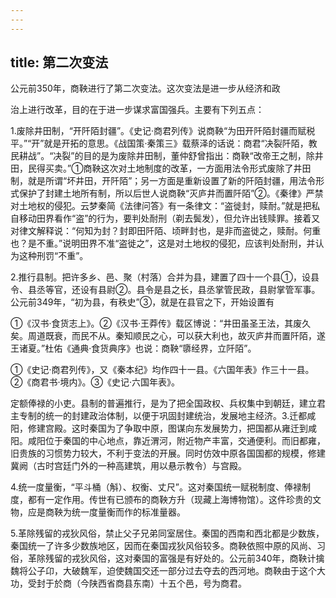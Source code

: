 ```yaml
---
---
---
```

title: 第二次变法
---



公元前350年，商鞅进行了第二次变法。这次变法是进一步从经济和政

治上进行改革，目的在于进一步谋求富国强兵。主要有下列五点：

1.废除井田制，“开阡陌封疆”。《史记·商君列传》说商鞅“为田开阡陌封疆而赋税平。”“开”就是开拓的意思。《战国策·秦策三》载蔡泽的话说：商君“决裂阡陌，教民耕战”。“决裂”的目的是为废除井田制，董仲舒曾指出：商鞅“改帝王之制，除井田，民得买卖。”①商鞅这次对土地制度的改革，一方面用法令形式废除了井田制，就是所谓“坏井田，开阡陌”；另一方面是重新设置了新的阡陌封疆，用法令形式保护了封建土地所有制，所以后世人说商鞅“灭庐井而置阡陌”②。《秦律》严禁对土地权的侵犯。云梦秦简《法律问答》有一条律文：“盗徙封，赎耐。”就是把私自移动田界看作“盗”的行为，要判处耐刑（剃去鬓发），但允许出钱赎罪。接着又对律文解释说：“何知为封？封即田阡陌、顷畔封也，是非而盗徙之，赎耐。何重也？是不重。”说明田界不准“盗徙之”，这是对土地权的侵犯，应该判处耐刑，并认为这种刑罚“不重”。

2.推行县制。把许多乡、邑、聚（村落）合并为县，建置了四十一个县①，设县令、县丞等官，还设有县尉②。县令是县之长，县丞掌管民政，县尉掌管军事。公元前349年，“初为县，有秩史”③，就是在县官之下，开始设置有

①《汉书·食货志上》。②《汉书·王莽传》载区博说：“井田虽圣王法，其废久矣。周道既衰，而民不从。秦知顺民之心，可以获大利也，故灭庐井而置阡陌，遂王诸夏。”杜佑《通典·食货典序》也说：商鞅“隳经界，立阡陌”。

①《史记·商君列传》，又《秦本纪》均作四十一县。《六国年表》作三十一县。②《商君书·境内》。③《史记·六国年表》。

定额俸禄的小吏。县制的普遍推行，是为了把全国政权、兵权集中到朝廷，建立君主专制的统一的封建政治体制，以便于巩固封建统治，发展地主经济。3.迁都咸阳，修建宫殿。这时秦国为了争取中原，图谋向东发展势力，把国都从雍迁到咸阳。咸阳位于秦国的中心地点，靠近渭河，附近物产丰富，交通便利。而旧都雍，旧贵族的习惯势力较大，不利于变法的开展。同时仿效中原各国国都的规模，修建冀阙（古时宫廷门外的一种高建筑，用以悬示教令）与宫殿。

4.统一度量衡，“平斗桶（斛）、权衡、丈尺”。这对秦国统一赋税制度、俸禄制度，都有一定作用。传世有已颁布的商鞅方升（现藏上海博物馆）。这件珍贵的文物，应是商鞅为统一度量衡而作的标准量器。

5.革除残留的戎狄风俗，禁止父子兄弟同室居住。秦国的西南和西北都是少数族，秦国统一了许多少数族地区，因而在秦国戎狄风俗较多。商鞅依照中原的风尚、习俗，革除残留的戎狄风俗，这对秦国的富强是有好处的。公元前340年，商鞅计擒魏将公子卬，大破魏军，迫使魏国交还一部分过去夺去的西河地。商鞅由于这个大功，受封于於商（今陕西省商县东南）十五个邑，号为商君。